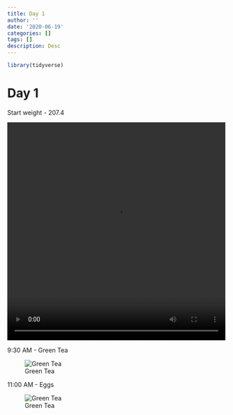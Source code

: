 ```yaml
---
title: Day 1
author: ''
date: '2020-06-19'
categories: []
tags: []
description: Desc
---
```


```r
library(tidyverse)

```

# Day 1

Start weight - 207.4

<video width="500" height="500" controls>
  <source src="./vid/start.MOV" type="video/mp4">
</video>

9:30 AM - Green Tea

![Green Tea](/img/tea1.jpg)

11:00 AM - Eggs

![Green Tea](/img/breakfast1.jpg)

